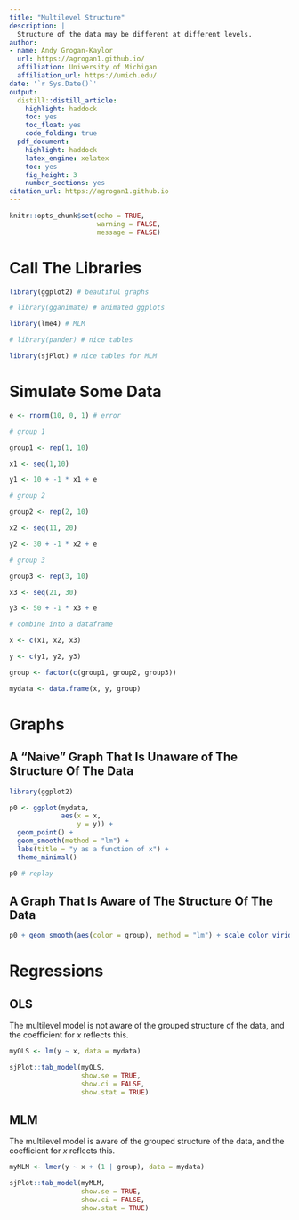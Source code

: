 ```yaml
---
title: "Multilevel Structure"
description: |
  Structure of the data may be different at different levels.
author:
- name: Andy Grogan-Kaylor
  url: https://agrogan1.github.io/
  affiliation: University of Michigan
  affiliation_url: https://umich.edu/
date: '`r Sys.Date()`'
output:
  distill::distill_article:
    highlight: haddock
    toc: yes
    toc_float: yes
    code_folding: true
  pdf_document: 
    highlight: haddock
    latex_engine: xelatex
    toc: yes
    fig_height: 3
    number_sections: yes
citation_url: https://agrogan1.github.io
---
```


```r

knitr::opts_chunk$set(echo = TRUE,
                      warning = FALSE,
                      message = FALSE)

```

# Call The Libraries

```r

library(ggplot2) # beautiful graphs

# library(gganimate) # animated ggplots

library(lme4) # MLM

# library(pander) # nice tables

library(sjPlot) # nice tables for MLM

```

# Simulate Some Data

```r

e <- rnorm(10, 0, 1) # error

# group 1

group1 <- rep(1, 10)

x1 <- seq(1,10)

y1 <- 10 + -1 * x1 + e

# group 2

group2 <- rep(2, 10)

x2 <- seq(11, 20)

y2 <- 30 + -1 * x2 + e

# group 3

group3 <- rep(3, 10)

x3 <- seq(21, 30)

y3 <- 50 + -1 * x3 + e

# combine into a dataframe

x <- c(x1, x2, x3)

y <- c(y1, y2, y3)

group <- factor(c(group1, group2, group3))

mydata <- data.frame(x, y, group) 

```

# Graphs

## A "Naive" Graph That Is Unaware of The Structure Of The Data

```r

library(ggplot2)

p0 <- ggplot(mydata, 
             aes(x = x,
                 y = y)) +
  geom_point() +
  geom_smooth(method = "lm") +
  labs(title = "y as a function of x") +
  theme_minimal()

p0 # replay

```

## A Graph That Is Aware of The Structure Of The Data

```r

p0 + geom_smooth(aes(color = group), method = "lm") + scale_color_viridis_d()

```

# Regressions

## OLS

The multilevel model is not aware of the grouped structure of the data, and the coefficient for *x* reflects this.

```r

myOLS <- lm(y ~ x, data = mydata)

sjPlot::tab_model(myOLS,
                  show.se = TRUE,
                  show.ci = FALSE,
                  show.stat = TRUE)

```

## MLM

The multilevel model is aware of the grouped structure of the data, and the coefficient for *x* reflects this.

```r

myMLM <- lmer(y ~ x + (1 | group), data = mydata)

sjPlot::tab_model(myMLM,
                  show.se = TRUE,
                  show.ci = FALSE,
                  show.stat = TRUE)

```



